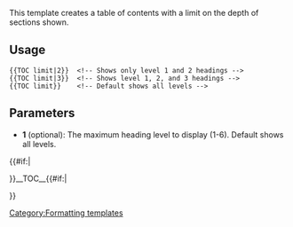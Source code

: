 <noinclude>
This template creates a table of contents with a limit on the depth of sections shown.

== Usage ==
<pre>
{{TOC limit|2}}  <!-- Shows only level 1 and 2 headings -->
{{TOC limit|3}}  <!-- Shows level 1, 2, and 3 headings -->
{{TOC limit}}    <!-- Default shows all levels -->
</pre>

== Parameters ==
* '''1''' (optional): The maximum heading level to display (1-6). Default shows all levels.

</noinclude><includeonly>{{#if:{{{1|}}}|<div class="toclimit-{{{1}}}">}}__TOC__{{#if:{{{1|}}}|</div>
<style>
.toclimit-2 .toclevel-3,
.toclimit-2 .toclevel-4,
.toclimit-2 .toclevel-5,
.toclimit-2 .toclevel-6 { display: none; }

.toclimit-3 .toclevel-4,
.toclimit-3 .toclevel-5,
.toclimit-3 .toclevel-6 { display: none; }

.toclimit-4 .toclevel-5,
.toclimit-4 .toclevel-6 { display: none; }

.toclimit-5 .toclevel-6 { display: none; }
</style>}}</includeonly>
[[Category:Formatting templates]]